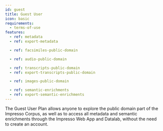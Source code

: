 ```yaml
---
id: guest
title: Guest User
icon: basic
requirements:
  - terms-of-use
features:
  - ref: metadata
  - ref: export-metadata

  - ref: facsimiles-public-domain

  - ref: audio-public-domain

  - ref: transcripts-public-domain
  - ref: export-transcripts-public-domain

  - ref: images-public-domain

  - ref: semantic-enrichments
  - ref: export-semantic-enrichments
---
```


The Guest User Plan allows anyone to explore the public domain part of the Impresso Corpus, as well as to access all metadata and semantic enrichments through the Impresso Web App and Datalab, without the need to create an account.
